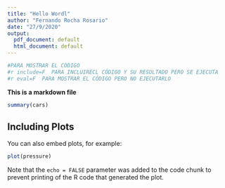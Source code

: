 ---
title: "Hello Wordl"
author: "Fernando Rocha Rosario"
date: "27/9/2020"
output:
  pdf_document: default
  html_document: default
---

```{r echo=TRUE}
#PARA MOSTRAR EL CÓDIGO
#r include=F  PARA INCLUIRECL CÓDIGO Y SU RESULTADO PERO SE EJECUTA
#r eval=F  PARA MOSTRAR EL CÓDIGO PERO NO EJECUTARLO
```

**This is a markdown file**

```{r cars}
summary(cars)
```

## Including Plots

You can also embed plots, for example:

```{r pressure, echo=FALSE}
plot(pressure)
```

Note that the `echo = FALSE` parameter was added to the code chunk to prevent printing of the R code that generated the plot.
